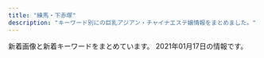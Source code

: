 ```yaml
---
title: "練馬・下赤塚"
description: "キーワード別にの巨乳アジアン・チャイナエステ嬢情報をまとめました。"
---
```


新着画像と新着キーワードをまとめています。
2021年01月17日の情報です。

<DmmAffiliateIns />
<KeywordTable
  shops={
    [
    {
        "name": "\u7dd1",
        "keywords": {
            "C": 16,
            "89": 1,
            "E": 5,
            "F": 2,
            "D": 2,
            "87": 5,
            "88": 3
        },
        "img_links": [
            "http://midori-massage.work/img/ss55.jpg",
            "http://midori-massage.work/img/ss33.jpg",
            "http://midori-massage.work/img/ss6.jpg",
            "http://midori-massage.work/img/ss22.jpg",
            "http://midori-massage.work/img/ss56.jpg",
            "http://midori-massage.work/img/s47.png",
            "http://midori-massage.work/img/ss20.jpg",
            "http://midori-massage.work/img/ss19.jpg",
            "http://midori-massage.work/img/ss5.jpg",
            "http://midori-massage.work/img/ss15.jpg",
            "http://midori-massage.work/img/ss7.jpg",
            "http://midori-massage.work/img/ss4.jpg",
            "http://midori-massage.work/img/mo.png",
            "http://midori-massage.work/img/ss18.jpg",
            "http://midori-massage.work/img/ss40.jpg",
            "http://midori-massage.work/img/ss35.jpg",
            "http://midori-massage.work/img/s49.png",
            "http://midori-massage.work/img/ss17.jpg",
            "http://midori-massage.work/img/a1.jpg",
            "http://midori-massage.work/img/botton.jpg",
            "http://midori-massage.work/img/st56.jpg",
            "http://midori-massage.work/img/ss34.jpg",
            "http://midori-massage.work/img/s52.png",
            "http://midori-massage.work/img/st50.jpg",
            "http://midori-massage.work/img/ss37.jpg",
            "http://midori-massage.work/img/s53.png",
            "http://midori-massage.work/img/ss8.jpg",
            "http://midori-massage.work/img/st49.jpg",
            "http://midori-massage.work/img/ss30.jpg",
            "http://midori-massage.work/img/ss45.jpg",
            "http://midori-massage.work/img/ss2.jpg",
            "http://midori-massage.work/img/ss36.jpg",
            "http://midori-massage.work/img/st57.jpg",
            "http://midori-massage.work/img/ss23.jpg",
            "http://midori-massage.work/img/ss52.jpg",
            "http://midori-massage.work/img/ss14.jpg",
            "http://midori-massage.work/img/ss26.jpg",
            "http://midori-massage.work/img/ss57.jpg",
            "http://midori-massage.work/img/ss41.jpg",
            "http://midori-massage.work/img/ss29.jpg",
            "http://midori-massage.work/img/ss1.jpg",
            "http://midori-massage.work/img/ss3.jpg",
            "http://midori-massage.work/img/ss46.jpg",
            "http://midori-massage.work/img/ss16.jpg",
            "http://midori-massage.work/img/ss54.jpg",
            "http://midori-massage.work/img/ss43.jpg",
            "http://midori-massage.work/img/s50.png",
            "http://midori-massage.work/img/ss12.jpg",
            "http://midori-massage.work/img/ss39.jpg",
            "http://midori-massage.work/img/s56.png",
            "http://midori-massage.work/img/ss38.jpg",
            "http://midori-massage.work/img/ss50.jpg",
            "http://midori-massage.work/img/ss49.jpg",
            "http://midori-massage.work/img/ss53.jpg",
            "http://midori-massage.work/img/ss13.jpg",
            "http://midori-massage.work/img/a3.jpg",
            "http://midori-massage.work/img/fla-2.jpg",
            "http://midori-massage.work/img/ss9.jpg",
            "http://midori-massage.work/img/ss48.jpg",
            "http://midori-massage.work/img/ss31.jpg",
            "http://midori-massage.work/img/ss21.jpg",
            "http://midori-massage.work/img/s57.png",
            "http://midori-massage.work/img/ss25.jpg",
            "http://midori-massage.work/img/ss42.jpg",
            "http://midori-massage.work/img/ss10.jpg",
            "http://midori-massage.work/img/ss32.jpg",
            "http://midori-massage.work/img/st52.jpg",
            "http://midori-massage.work/img/fla-1.jpg",
            "http://midori-massage.work/img/ss44.jpg",
            "http://midori-massage.work/img/ss51.jpg",
            "http://midori-massage.work/img/st55.jpg",
            "http://midori-massage.work/img/st54.jpg",
            "http://midori-massage.work/img/s54.png",
            "http://midori-massage.work/img/st47.jpg",
            "http://midori-massage.work/img/st53.jpg",
            "http://midori-massage.work/img/ss24.jpg",
            "http://midori-massage.work/img/ss47.jpg",
            "http://midori-massage.work/img/s55.png",
            "http://midori-massage.work/img/ss28.jpg",
            "http://midori-massage.work/img/st056.jpg",
            "http://midori-massage.work/img/a2.jpg"
        ],
        "url": "http://midori-massage.work/",
        "station": "\u8981\u753a\u99c55\u756a\u51fa\u53e3"
    },
    {
        "station": "\u4e0a\u677f\u6a4b\u99c5\u5317\u53e3",
        "name": "\u6e29",
        "keywords": {
            "85": 22,
            "D": 99,
            "86": 55,
            "C": 11,
            "87": 33
        },
        "img_links": [
            "http://tenpo2.iest.info/images/s3.jpg",
            "http://tenpo2.iest.info/images/s_news.png",
            "http://tenpo2.iest.info/images/s_pick.png",
            "http://tenpo2.iest.info/photos/sites/25/2020/08/2020082020101392.jpg",
            "http://tenpo2.iest.info/images/new1.png",
            "http://tenpo2.iest.info/photos/sites/25/2019/05/2019052301513957.jpg",
            "http://tenpo2.iest.info/images/room4.jpg",
            "http://tenpo2.iest.info/images/room3.jpg",
            "http://tenpo2.iest.info/photos/sites/25/2019/04/2019041206453392.jpg",
            "http://tenpo2.iest.info/photos/sites/25/2019/04/2019042608572293.jpg",
            "http://tenpo2.iest.info/images/mobile.jpg",
            "http://tenpo2.iest.info/images/room2.jpg",
            "http://tenpo2.iest.info/photos/sites/25/2019/10/2019102807413363.jpg",
            "http://tenpo2.iest.info/images/info.jpg",
            "http://tenpo2.iest.info/photos/sites/25/2019/04/2019042906213045.jpg",
            "http://tenpo2.iest.info/photos/sites/25/2019/10/2019102807364817.jpg",
            "http://tenpo2.iest.info/images/top.png",
            "http://tenpo2.iest.info/photos/sites/25/2019/10/2019102807395780.jpg",
            "http://tenpo2.iest.info/images/room1.jpg",
            "http://tenpo2.iest.info/photos/sites/25/2020/08/2020082020111794.jpg",
            "http://tenpo2.iest.info/images/relax.jpg",
            "http://tenpo2.iest.info/images/s_staff.jpg",
            "http://tenpo2.iest.info/images/s1.jpg",
            "http://tenpo2.iest.info/photos/sites/25/2019/07/2019072405051973.jpg"
        ],
        "url": "http://tenpo2.iest.info/"
    },
    {
        "name": "\u7518\u3048\u3093\u574a",
        "img_links": [
            "http://amaen.rankuens.com/css/nav/nav05.png",
            "http://amaen.rankuens.com/css/staff/naiyo02.png",
            "http://amaen.rankuens.com/css/staff/staff-002.jpg",
            "http://amaen.rankuens.com/css/nav/nav01.png",
            "http://amaen.rankuens.com/css/nav/nav03.png",
            "http://amaen.rankuens.com/css/right.png",
            "http://amaen.rankuens.com/css/nav/nav02.png",
            "http://amaen.rankuens.com/css/top01.jpg",
            "http://amaen.rankuens.com/css/staff/naiyo01.png",
            "http://amaen.rankuens.com/css/head.jpg",
            "http://amaen.rankuens.com/css/nav/nav06.png",
            "http://amaen.rankuens.com/css/top02.jpg",
            "http://amaen.rankuens.com/css/staff/staff-03.jpg",
            "http://amaen.rankuens.com/css/staff/staff-04.jpg",
            "http://amaen.rankuens.com/css/top04.jpg",
            "http://amaen.rankuens.com/css/staff/staff-001.jpg",
            "http://amaen.rankuens.com/css/left.png",
            "http://amaen.rankuens.com/css/nav/nav04.png"
        ],
        "station": "\u7df4\u99ac\u99c5",
        "url": "http://amaen.rankuens.com/",
        "keywords": {
            "87": 1,
            "D": 1,
            "89": 3,
            "C": 1
        }
    },
    {
        "name": "\u6708\u306e\u604b",
        "keywords": {
            "C": 7
        },
        "img_links": [
            "http://moonlove.est-u.com/staff/sakura.jpg",
            "http://moonlove.est-u.com/images/icon_000.jpg",
            "http://moonlove.est-u.com/images/index_15.jpg",
            "http://moonlove.est-u.com/images/staff_09.jpg",
            "http://moonlove.est-u.com/staff/miki.jpg",
            "http://moonlove.est-u.com/images/s5.jpg",
            "http://moonlove.est-u.com/images/s1.jpg",
            "http://moonlove.est-u.com/images/index_19.jpg",
            "http://moonlove.est-u.com/images/s6.jpg",
            "http://moonlove.est-u.com/images/index_13.jpg",
            "http://moonlove.est-u.com/images/index_12.jpg",
            "http://moonlove.est-u.com/staff/nami.jpg",
            "http://moonlove.est-u.com/images/s8.jpg",
            "http://moonlove.est-u.com/images/index2_06.jpg",
            "http://moonlove.est-u.com/images/index_16.jpg",
            "http://moonlove.est-u.com/images/index3_06.jpg",
            "http://moonlove.est-u.com/images/index_02.jpg",
            "http://moonlove.est-u.com/staff/ayumi.jpg",
            "http://moonlove.est-u.com/images/index_14.jpg",
            "http://moonlove.est-u.com/images/index_05.jpg",
            "http://moonlove.est-u.com/images/index_08.jpg",
            "http://moonlove.est-u.com/images/index_17.jpg",
            "http://moonlove.est-u.com/images/index1_06.jpg",
            "http://moonlove.est-u.com/staff/kaori.jpg",
            "http://moonlove.est-u.com/images/index_07.jpg",
            "http://moonlove.est-u.com/images/s3.jpg",
            "http://moonlove.est-u.com/images/index_10.jpg",
            "http://moonlove.est-u.com/images/s4.jpg",
            "http://moonlove.est-u.com/images/index_04.jpg"
        ],
        "station": "\u7df4\u99ac\u99c5\u5317\u53e3",
        "url": "http://moonlove.est-u.com/"
    },
    {
        "name": "Kawaii\u604b\u4eba",
        "url": "http://www.kawaii.mensest.com/",
        "station": "\u7df4\u99ac\u99c5\u4e2d\u592e\u53e3",
        "img_links": [
            "http://www.kawaii.mensest.com/common/images/photo02.jpg",
            "http://www.kawaii.mensest.com/common/images/photo03.jpg",
            "http://www.kawaii.mensest.com/images/icon_info.png",
            "http://www.kawaii.mensest.com/files/010.jpg",
            "http://www.kawaii.mensest.com/common/images/photo01.jpg",
            "http://www.kawaii.mensest.com/images/mainImg_sub.jpg",
            "http://www.kawaii.mensest.com/files/009.jpg",
            "http://www.kawaii.mensest.com/images/icon_tel.png",
            "http://www.kawaii.mensest.com/images/end-info.png",
            "http://www.kawaii.mensest.com/files/012.jpg",
            "http://www.kawaii.mensest.com/images/btn2.png",
            "http://www.kawaii.mensest.com/images/icon_top.png",
            "http://www.kawaii.mensest.com/files/011.jpg",
            "http://www.kawaii.mensest.com/images/icon_staff.png",
            "http://www.kawaii.mensest.com/images/icon_concept.png"
        ],
        "keywords": {
            "D": 4,
            "87": 4
        }
    },
    {
        "url": "http://lachesis.este88.com/",
        "station": "\u5927\u6cc9\u5b66\u5712\u99c5",
        "name": "\u30e9\u30b1\u30b7\u30b9\u5927\u6cc9\u5b66\u5712",
        "img_links": [
            "https://lachesis.este88.com/images/line.jpg",
            "http://lachesis.este88.com/gals/miho3.jpg",
            "http://lachesis.este88.com/gals/rinnka2.jpg",
            "http://lachesis.este88.com/gals/tumugi3.jpg",
            "http://lachesis.este88.com/gals/tumugi2.jpg",
            "http://lachesis.este88.com/gals/miho2.jpg",
            "http://lachesis.este88.com/images/info5.jpg",
            "http://lachesis.este88.com/gals/aoi2.jpg",
            "http://lachesis.este88.com/gals/narumi2.jpg",
            "http://lachesis.este88.com/gals/itika1.jpg",
            "http://lachesis.este88.com/gals/rinnka4.jpg",
            "http://lachesis.este88.com/gals/maria1.jpg",
            "http://lachesis.este88.com/gals/rinnka1.jpg",
            "https://lachesis.este88.com/gals/arisa1.jpg",
            "http://lachesis.este88.com/gals/minami1.jpg",
            "https://lachesis.este88.com/gals/tumugi1.jpg",
            "http://lachesis.este88.com/gals/narumi4.jpg",
            "http://lachesis.este88.com/gals/yuu3.jpg",
            "http://lachesis.este88.com/gals/mao2.jpg",
            "http://lachesis.este88.com/gals/sayaka1.jpg",
            "https://lachesis.este88.com/gals/amina1.jpg",
            "https://lachesis.este88.com/gals/maria1.jpg",
            "http://lachesis.este88.com/gals/narumi1.jpg",
            "https://lachesis.este88.com/gals/narumi1.jpg",
            "http://lachesis.este88.com/gals/miku2.jpg",
            "http://lachesis.este88.com/gals/aoi1.jpg",
            "https://lachesis.este88.com/gals/yuu1.jpg",
            "http://lachesis.este88.com/gals/arisa3.jpg",
            "http://lachesis.este88.com/gals/amina1.jpg",
            "http://lachesis.este88.com/gals/mao1.jpg",
            "https://lachesis.este88.com/gals/miku1.jpg",
            "https://lachesis.este88.com/images/bg_header.jpg",
            "http://lachesis.este88.com/gals/narumi3.jpg",
            "http://lachesis.este88.com/gals/yuu2.jpg",
            "https://lachesis.este88.com/gals/minami1.jpg",
            "http://lachesis.este88.com/gals/itika3.jpg",
            "http://lachesis.este88.com/gals/minami2.jpg",
            "http://lachesis.este88.com/gals/arisa1.jpg",
            "http://lachesis.este88.com/gals/rinnka3.jpg",
            "https://lachesis.este88.com/images/info5.jpg",
            "http://lachesis.este88.com/gals/yuu4.jpg",
            "http://lachesis.este88.com/gals/itika2.jpg",
            "https://lachesis.este88.com/images/sysh3bar.png",
            "http://lachesis.este88.com/images/line.jpg",
            "http://lachesis.este88.com/images/bg_header3.jpg",
            "http://lachesis.este88.com/gals/aoi3.jpg",
            "https://lachesis.este88.com/gals/rinnka1.jpg",
            "http://lachesis.este88.com/images/bg_header.jpg",
            "http://lachesis.este88.com/gals/sayaka3.jpg",
            "http://lachesis.este88.com/gals/miku1.jpg",
            "https://lachesis.este88.com/gals/itika1.jpg",
            "http://momipara.jp/img/link/momi234.jpg",
            "http://lachesis.este88.com/gals/amina3.jpg",
            "http://lachesis.este88.com/gals/tumugi1.jpg",
            "http://lachesis.este88.com/gals/amina2.jpg",
            "http://lachesis.este88.com/gals/sayaka2.jpg",
            "http://lachesis.este88.com/gals/arisa2.jpg",
            "https://lachesis.este88.com/gals/mao1.jpg",
            "http://lachesis.este88.com/gals/yuu1.jpg",
            "http://lachesis.este88.com/images/sysh3bar.png",
            "https://lachesis.este88.com/images/bg_header3.jpg",
            "https://lachesis.este88.com/gals/sayaka1.jpg",
            "https://lachesis.este88.com/gals/aoi1.jpg",
            "http://lachesis.este88.com/gals/miku3.jpg",
            "https://lachesis.este88.com/gals/miho1.jpg",
            "http://lachesis.este88.com/gals/miho1.jpg"
        ],
        "keywords": {
            "G": 2,
            "88": 1,
            "84": 1,
            "86": 2,
            "83": 2,
            "F": 3,
            "94": 1,
            "D": 4,
            "87": 1,
            "80": 2,
            "91": 2,
            "95": 1,
            "93": 1,
            "C": 5
        }
    },
    {
        "img_links": [
            "http://c-sakura.work/images/2.jpg",
            "http://c-sakura.work/images/mobile.jpg",
            "http://c-sakura.work/images/int2.png",
            "http://c-sakura.work/img/ami1.jpg",
            "http://c-sakura.work/images/tel.jpg",
            "http://c-sakura.work/images/int1.png",
            "http://c-sakura.work/images/news.png",
            "http://c-sakura.work/images/head.jpg",
            "http://c-sakura.work/images/staff_t.jpg",
            "http://c-sakura.work/img/yuri1.jpg",
            "http://c-sakura.work/images/info.png",
            "http://c-sakura.work/images/interior_t.jpg",
            "http://c-sakura.work/images/sys1.png",
            "http://c-sakura.work/images/sisu.png",
            "http://c-sakura.work/images/3.jpg",
            "http://c-sakura.work/img/yuyu1.jpg",
            "http://c-sakura.work/images/1.jpg"
        ],
        "station": "\u4e0b\u8d64\u585a\u99c5\u5317\u53e3",
        "keywords": {},
        "name": "\u9577\u4e45*\u3061\u3087\u3046\u304d\u3085\u3046",
        "url": "http://c-sakura.work/"
    },
    {
        "station": "\u4e0b\u8d64\u585a\u99c5\u5317\u53e3",
        "keywords": {},
        "img_links": [
            "http://www.es-kou.link/images/news.jpg",
            "http://www.es-kou.link/images/info.png",
            "http://www.es-kou.link/images/sys3.png",
            "http://www.es-kou.link/images/3.jpg",
            "http://www.es-kou.link/img/nana1.jpg",
            "http://www.es-kou.link/images/b1.jpg",
            "http://www.es-kou.link/images/interior_t.jpg",
            "http://www.es-kou.link/images/int1.png",
            "http://www.es-kou.link/images/head.jpg",
            "http://www.es-kou.link/images/sys1.jpg",
            "http://www.es-kou.link/img/satomi1.jpg",
            "http://www.es-kou.link/images/sys2.jpg",
            "http://www.es-kou.link/images/s1.png",
            "http://www.es-kou.link/img/mimi1.jpg",
            "http://www.es-kou.link/images/1.jpg",
            "http://www.es-kou.link/images/staff_t.jpg",
            "http://www.es-kou.link/images/mobile.jpg",
            "http://www.es-kou.link/images/int2.png",
            "http://www.es-kou.link/images/b2.jpg",
            "http://www.es-kou.link/images/2.jpg"
        ],
        "name": "\u7d05\u6708",
        "url": "http://www.es-kou.link/"
    },
    {
        "keywords": {},
        "img_links": [
            "http://www.hi-msg.com/dansin/images/mobile.jpg",
            "http://www.hi-msg.com/dansin/images/p-4-1.jpg",
            "http://www.hi-msg.com/dansin/images/p-2-1.jpg",
            "http://www.hi-msg.com/dansin/images/1.jpg",
            "http://www.hi-msg.com/dansin/images/top.jpg",
            "http://www.hi-msg.com/dansin/images/p-1-1.jpg",
            "http://www.hi-msg.com/dansin/images/s_news.jpg",
            "http://www.hi-msg.com/dansin/images/end1.jpg",
            "http://www.hi-msg.com/dansin/images/top1.jpg",
            "http://www.hi-msg.com/dansin/images/s_pick.jpg",
            "http://www.hi-msg.com/dansin/images/p-5.jpg",
            "http://www.hi-msg.com/dansin/images/p-5-1.jpg",
            "http://www.hi-msg.com/dansin/images/nav.jpg",
            "http://www.hi-msg.com/dansin/images/p-4.jpg",
            "http://www.hi-msg.com/dansin/images/p-1.jpg",
            "http://www.hi-msg.com/dansin/images/p-8.jpg",
            "http://www.hi-msg.com/dansin/images/s_info.jpg",
            "http://www.hi-msg.com/dansin/images/p-2.jpg",
            "http://www.hi-msg.com/dansin/images/s_face.jpg",
            "http://www.hi-msg.com/dansin/images/p-7.jpg",
            "http://www.hi-msg.com/dansin/images/p-6.jpg",
            "http://www.hi-msg.com/dansin/images/p-6-1.jpg"
        ],
        "station": "\u3068\u304d\u308f\u53f0\u99c5\u5357\u53e3",
        "url": "http://www.hi-msg.com/dansin/",
        "name": "\u6696\u5fc3"
    },
    {
        "station": "\u65b0\u685c\u53f0\u99c5",
        "keywords": {},
        "name": "\u697d\u3005",
        "img_links": [],
        "url": "https://1270791003.wixsite.com/mysite/"
    },
    {
        "url": "http://es-nerima.biz/",
        "keywords": {},
        "name": "\u3046\u3089\u3089",
        "station": "\u7df4\u99ac\u99c5\u5317\u53e3",
        "img_links": [
            "http://es-nerima.biz/wp-content/uploads/2016/10/eri-250x330.jpg",
            "http://es-nerima.biz/wp-content/uploads/2016/10/eri.jpg",
            "http://es-nerima.biz/wp-content/uploads/2016/10/g5.jpg",
            "http://es-nerima.biz/wp-content/uploads/2016/10/mika.jpg",
            "http://es-nerima.biz/wp-content/uploads/2016/10/g5-250x330.jpg",
            "http://es-nerima.biz/wp-content/themes/template-salon2/images/pickup-frame.png",
            "http://es-nerima.biz/wp-content/themes/template-salon2/images/gallery3.jpg",
            "http://es-nerima.biz/wp-content/uploads/2016/10/gallery8-600x600.jpg",
            "http://es-nerima.biz/wp-content/uploads/2016/10/g6-250x330.jpg",
            "http://es-nerima.biz/wp-content/themes/template-salon2/images/news-ttl.png",
            "http://es-nerima.biz/wp-content/themes/template-salon2/images/tel.png",
            "http://es-nerima.biz/wp-content/themes/template-salon2/images/newface-ttl.png",
            "http://es-nerima.biz/wp-content/uploads/2016/10/girl-1.jpg",
            "http://es-nerima.biz/wp-content/uploads/2016/10/gallery2.jpg",
            "http://es-nerima.biz/wp-content/uploads/2016/10/g3-250x330.jpg",
            "http://es-nerima.biz/wp-content/uploads/2016/10/g1-250x330.jpg",
            "http://es-nerima.biz/wp-content/uploads/2016/10/gallery5.jpg",
            "http://es-nerima.biz/wp-content/themes/template-salon2/images/slider1.jpg",
            "http://es-nerima.biz/wp-content/uploads/2016/10/camp-bnr.jpg",
            "http://es-nerima.biz/wp-content/uploads/2016/10/mika-250x330.jpg",
            "http://es-nerima.biz/wp-content/uploads/2016/10/g4.jpg",
            "http://es-nerima.biz/wp-content/themes/template-salon2/images/camp-bnr.jpg",
            "http://es-nerima.biz/wp-content/uploads/2016/10/girl-1-250x330.jpg",
            "http://cdn.dino-es.com/images/logo/88x31DinoEs.png",
            "http://es-nerima.biz/wp-content/themes/template-salon2/images/gallery-ttl.png",
            "http://es-nerima.biz/wp-content/uploads/2016/10/gallery8.jpg",
            "http://es-nerima.biz/wp-content/uploads/2016/10/gallery6.jpg",
            "http://es-nerima.biz/wp-content/uploads/2016/10/gallery7.jpg",
            "http://es-nerima.biz/wp-content/themes/template-salon2/images/gallery1.jpg",
            "http://es-nerima.biz/wp-content/uploads/2016/10/g4-250x330.jpg",
            "http://es-nerima.biz/wp-content/themes/template-salon2/images/gallery4.jpg",
            "http://es-nerima.biz/wp-content/uploads/2016/10/gallery1.jpg",
            "http://es-nerima.biz/wp-content/uploads/2016/10/gallery3.jpg",
            "http://es-nerima.biz/wp-content/themes/template-salon2/images/magazine.jpg",
            "http://es-nerima.biz/wp-content/uploads/2016/10/g6.jpg",
            "http://es-nerima.biz/wp-content/themes/template-salon2/images/massage-de_88_31.jpg",
            "http://es-nerima.biz/wp-content/uploads/2016/10/g3.jpg",
            "http://es-nerima.biz/wp-content/themes/template-salon2/images/pickup-ttl.png",
            "http://es-nerima.biz/wp-content/themes/template-salon2/images/gallery2.jpg"
        ]
    },
    {
        "keywords": {},
        "url": "http://c-ikoi.work/",
        "station": "\u5927\u5c71\u99c5\u5357\u53e3",
        "img_links": [
            "http://c-ikoi.work/img/misaki1.jpg",
            "http://c-ikoi.work/images/rec1.png",
            "http://c-ikoi.work/images/rec2.png",
            "http://c-ikoi.work/images/concept.jpg",
            "http://c-ikoi.work/images/int2.png",
            "http://c-ikoi.work/images/int1.png",
            "http://c-ikoi.work/images/line.png",
            "http://c-ikoi.work/images/int3.png",
            "http://c-ikoi.work/images/sys1.jpg",
            "http://c-ikoi.work/images/1.jpg",
            "http://c-ikoi.work/img/momo1.jpg",
            "http://c-ikoi.work/images/3.jpg",
            "http://c-ikoi.work/images/news.jpg",
            "http://c-ikoi.work/images/sys2.jpg",
            "http://c-ikoi.work/images/mobile.jpg",
            "http://c-ikoi.work/images/sys3.png",
            "http://c-ikoi.work/img/riri1.jpg",
            "http://c-ikoi.work/img/yuna1.jpg",
            "http://c-ikoi.work/images/4.jpg",
            "http://c-ikoi.work/images/tel.jpg",
            "http://c-ikoi.work/images/head.jpg",
            "http://c-ikoi.work/images/interior_t.jpg",
            "http://c-ikoi.work/images/staff_t.jpg",
            "http://c-ikoi.work/images/2.jpg"
        ],
        "name": "\u61a9"
    },
    {
        "url": "http://www.nerima-rose.com/",
        "img_links": [
            "http://www.nerima-rose.com/images/index-rosa_04.jpg",
            "http://www.nerima-rose.com/images/sys3.jpg",
            "http://www.nerima-rose.com/images/staff/17/2/nana.png",
            "http://www.nerima-rose.com/images/aroma/r1.jpg",
            "http://www.nerima-rose.com/images/staff/16/misaki2.jpg",
            "http://www.nerima-rose.com/images/nav/nav-acc.jpg",
            "http://www.nerima-rose.com/images/shop/3/sh1.jpg",
            "http://www.nerima-rose.com/images/staff/16/aya2.jpg",
            "http://www.nerima-rose.com/images/aroma/r3.jpg",
            "http://www.nerima-rose.com/images/aroma/r2.jpg",
            "http://www.nerima-rose.com/images/rosa-sys_09a.jpg",
            "http://www.nerima-rose.com/images/rosa-pindao_07.jpg",
            "http://www.nerima-rose.com/images/staff/17/riri.jpg",
            "http://www.nerima-rose.com/cgi-bin/topics/img/16-1.jpg",
            "http://www.nerima-rose.com/images/shop/11.jpg",
            "http://www.nerima-rose.com/images/nav/nav-rec.jpg",
            "http://www.nerima-rose.com/images/images/sys2018_03.jpg",
            "http://www.nerima-rose.com/images/index-rosa_02.jpg",
            "http://www.nerima-rose.com/images/shop/h1.jpg",
            "http://www.nerima-rose.com/images/staff/16/kaori2.jpg",
            "http://www.nerima-rose.com/images/rosa-sys_04.jpg",
            "http://www.nerima-rose.com/images/shop/4/s1.jpg",
            "http://www.nerima-rose.com/images/staff/17/2/ena.jpg",
            "http://www.nerima-rose.com/images/images/sys2018_06.jpg",
            "http://www.nerima-rose.com/images/index-rosa_09.jpg",
            "http://www.nerima-rose.com/images/rosa-pindao_09.jpg",
            "http://www.nerima-rose.com/images/staff/17/2/kina.jpg"
        ],
        "keywords": {
            "C": 8
        },
        "name": "ROSE",
        "station": "\u7df4\u99ac\u99c5\u5357\u53e3"
    },
    {
        "url": "http://aroma-p.info/",
        "img_links": [
            "http://aroma-p.info/wp/wp-content/themes/Butterfly2_ver_1_3/event/top-img09.png",
            "http://aroma-p.info/wp/wp-content/uploads/2020/11/iouyghsa.jpg",
            "http://aroma-p.info/wp/wp-content/uploads/2018/06/hiusasalklksaa.jpg",
            "http://aroma-p.info/wp/wp-content/uploads/2019/07/darstyfauya.jpg",
            "http://aroma-p.info/wp/wp-content/themes/Butterfly2_ver_1_3/images/room/5.jpg",
            "http://aroma-p.info/wp/wp-content/themes/Butterfly2_ver_1_3/event/top-img021.png",
            "http://aroma-p.info/wp/wp-content/themes/Butterfly2_ver_1_3/event/top-img01.png",
            "http://aroma-p.info/wp/wp-content/themes/Butterfly2_ver_1_3/images/room/2.jpg",
            "http://aroma-p.info/wp/wp-content/uploads/2019/01/hsiaojilakla.jpg",
            "http://aroma-p.info/wp/wp-content/uploads/2019/12/sayugihojka.jpg",
            "http://aroma-p.info/wp/wp-content/themes/Butterfly2_ver_1_3/images/call.png",
            "http://aroma-p.info/wp/wp-content/uploads/2020/09/78654a1.jpg",
            "http://aroma-p.info/wp/wp-content/themes/Butterfly2_ver_1_3/images/room/6.jpg",
            "http://aroma-p.info/wp/wp-content/uploads/2020/10/198765rsa.jpg",
            "http://aroma-p.info/wp/wp-content/uploads/2019/11/asashiojpka.jpg",
            "http://aroma-p.info/wp/wp-content/uploads/2019/07/faytusgiahojpk.jpg",
            "http://aroma-p.info/wp/wp-content/themes/Butterfly2_ver_1_3/images/tel.png",
            "http://aroma-p.info/wp/wp-content/themes/Butterfly2_ver_1_3/images/room/3.jpg",
            "http://aroma-p.info/wp/wp-content/themes/Butterfly2_ver_1_3/images/room/1.jpg",
            "http://aroma-p.info/wp/wp-content/themes/Butterfly2_ver_1_3/images/room/4.jpg",
            "http://aroma-p.info/wp/wp-content/uploads/2020/07/aws4e5drft1.jpg"
        ],
        "name": "AROMA PLAZA \u30a2\u30ed\u30de\u30d7\u30e9\u30b6",
        "station": "\u77f3\u795e\u4e95\u516c\u5712\u99c5\u5357\u53e3",
        "keywords": {
            "D": 10,
            "C": 4,
            "E": 6
        }
    },
    {
        "name": "\u5927\u5983",
        "url": "http://sh-dafei.work/",
        "img_links": [
            "http://sh-dafei.work/uploads/180227/1-1P22G40S5448.jpg",
            "http://sh-dafei.work/templets/default/pc/picture/staffs.png",
            "http://sh-dafei.work/templets/default/pc/picture/s_staff.png",
            "http://sh-dafei.work/uploads/allimg/180612/1-1P612160305350.jpg",
            "http://sh-dafei.work/uploads/180612/1-1P6121601061c.jpg",
            "http://sh-dafei.work/templets/default/pc/picture/face.png",
            "http://sh-dafei.work/uploads/200117/1-20011G614144B.jpg",
            "http://sh-dafei.work/uploads/181206/1-1Q206125154224.jpg",
            "http://sh-dafei.work/uploads/181214/1-1Q214154222511.jpg",
            "http://sh-dafei.work/uploads/171031/1-1G0311G344914.jpg",
            "http://sh-dafei.work/uploads/190329/1-1Z329151011c7.jpg",
            "http://sh-dafei.work/uploads/201113/1-20111314213cQ.jpg",
            "http://sh-dafei.work/uploads/171031/1-1G0311G4095M.jpg",
            "http://sh-dafei.work/uploads/181206/1-1Q2061250494E.jpg",
            "http://sh-dafei.work/uploads/171031/1-1G0311G556445.jpg",
            "http://sh-dafei.work/uploads/181207/1-1Q20G40K63R.jpg",
            "http://sh-dafei.work/uploads/181207/1-1Q20G35320X0.png",
            "http://sh-dafei.work/uploads/190809/1-1ZP9125I01S.jpg",
            "http://sh-dafei.work/uploads/200612/1-200612154534W8.jpg",
            "http://sh-dafei.work/uploads/171031/1-1G0311G531445.jpg",
            "http://sh-dafei.work/uploads/201002/1-201002144Z11V.jpg",
            "http://sh-dafei.work/uploads/190301/1-1Z30116320A41.jpg",
            "http://sh-dafei.work/uploads/181206/1-1Q2061249563O.jpg",
            "http://sh-dafei.work/uploads/190924/1-1Z924151334121.jpg",
            "http://sh-dafei.work/uploads/181206/1-1Q2061253211D.jpg",
            "http://sh-dafei.work/uploads/171031/1-1G0311G505933.jpg",
            "http://sh-dafei.work/uploads/190130/1-1Z130162635508.jpg",
            "http://sh-dafei.work/uploads/180612/1-1P612160029349.jpg",
            "http://sh-dafei.work/uploads/191115/1-191115132040J2.jpg",
            "http://sh-dafei.work/templets/default/pc/picture/s_pick.png",
            "http://sh-dafei.work/templets/default/pc/picture/end1.jpg",
            "http://sh-dafei.work/templets/default/pc/picture/s_news.png"
        ],
        "station": "\u7df4\u99ac\u99c5\u897f\u53e3",
        "keywords": {}
    },
    {
        "name": "\u7652\u3057\u306e\u90e8\u5c4b",
        "keywords": {
            "D": 4,
            "87": 1,
            "86": 3
        },
        "img_links": [
            "http://www.seoul.esjp.info/img/head.png",
            "http://www.seoul.esjp.info/img/change-005.png",
            "http://www.seoul.esjp.info/files/015.jpg",
            "http://www.seoul.esjp.info/img/nav-001.png",
            "http://www.seoul.esjp.info/files/013.jpg",
            "http://www.seoul.esjp.info/files/005.jpg",
            "http://www.seoul.esjp.info/files/004.jpg",
            "http://www.seoul.esjp.info/img/nav-003.png",
            "http://www.seoul.esjp.info/files/006.jpg",
            "http://www.seoul.esjp.info/files/011.jpg",
            "http://www.seoul.esjp.info/img/recuit.png",
            "http://www.seoul.esjp.info/img/change-001.png",
            "http://www.seoul.esjp.info/img/change-006.png",
            "http://www.seoul.esjp.info/files/003.jpg",
            "http://www.seoul.esjp.info/files/001.jpg",
            "http://www.seoul.esjp.info/files/007.jpg",
            "http://www.seoul.esjp.info/files/010.jpg",
            "http://www.seoul.esjp.info/img/change-002.png",
            "http://www.seoul.esjp.info/img/change-003.png",
            "http://www.seoul.esjp.info/files/008.jpg",
            "http://www.seoul.esjp.info/img/nav-004.png",
            "http://www.seoul.esjp.info/img/main-top01.png",
            "http://www.seoul.esjp.info/img/nav-005.png",
            "http://www.seoul.esjp.info/img/change-004.png",
            "http://www.seoul.esjp.info/files/012.jpg",
            "http://www.seoul.esjp.info/img/nav-006.png",
            "http://www.seoul.esjp.info/img/foot.png",
            "http://www.seoul.esjp.info/img/main-top03.png",
            "http://www.seoul.esjp.info/img/nav-002.png"
        ],
        "url": "http://www.seoul.esjp.info/",
        "station": "\u7df4\u99ac\u99c5\u897f\u53e3"
    },
    {
        "img_links": [
            "http://mannmaru.xyz/uploads/210105/1-210105124S0643.jpg",
            "http://mannmaru.xyz/style/images/top.png",
            "http://mannmaru.xyz/uploads/201006/1-201006104331a4.jpg",
            "http://mannmaru.xyz/uploads/201111/1-2011111325441M.jpg",
            "http://mannmaru.xyz/style/images/girl-z1.jpg",
            "http://mannmaru.xyz/uploads/200930/1-200930092346129.jpg",
            "http://mannmaru.xyz/style/images/dt.jpg",
            "http://mannmaru.xyz/uploads/200808/1-200PQ35300X8.jpg",
            "http://mannmaru.xyz/style/images/room3.jpg",
            "http://mannmaru.xyz/uploads/201106/1-201106163420503.jpg",
            "http://mannmaru.xyz/uploads/201028/1-20102Q24PXb.jpg",
            "http://mannmaru.xyz/uploads/200930/1-20093009233O42.jpg",
            "http://mannmaru.xyz/uploads/201130/1-20113009352G24.jpg",
            "http://mannmaru.xyz/uploads/201020/1-2010200TG3423.jpg",
            "http://mannmaru.xyz/uploads/201226/1-20122616061Aa.jpg",
            "http://mannmaru.xyz/uploads/201112/1-2011120U259211.jpg",
            "http://mannmaru.xyz/style/images/staff_line.png",
            "http://mannmaru.xyz/uploads/201028/1-20102Q24S0942.jpg",
            "http://mannmaru.xyz/uploads/201020/1-2010200TF4347.jpg",
            "http://mannmaru.xyz/uploads/200912/1-200912152551K9.jpg",
            "http://mannmaru.xyz/style/images/bj3.png",
            "http://mannmaru.xyz/uploads/200908/1-200ZQ30412239.jpg",
            "http://mannmaru.xyz/uploads/201130/1-20113009354V96.jpg",
            "http://mannmaru.xyz/uploads/201006/1-201006104306102.jpg",
            "http://mannmaru.xyz/style/images/room2.jpg",
            "http://mannmaru.xyz/plus/images/room5.jpg",
            "http://mannmaru.xyz/style/images/end.jpg",
            "http://mannmaru.xyz/style/images/room4.jpg",
            "http://mannmaru.xyz/uploads/201214/1-201214140532633.jpg",
            "http://mannmaru.xyz/uploads/201111/1-201111132535H6.jpg",
            "http://mannmaru.xyz/uploads/201212/1-201212152243942.jpg",
            "http://mannmaru.xyz/uploads/201112/1-2011120U33N31.jpg",
            "http://mannmaru.xyz/uploads/201006/1-201006104323245.jpg",
            "http://mannmaru.xyz/style/images/girl-z2.jpg",
            "http://mannmaru.xyz/uploads/210115/1-2101151H414522.jpg",
            "http://mannmaru.xyz/uploads/201028/1-20102Q24R2Y7.jpg",
            "http://mannmaru.xyz/uploads/201106/1-2011061633492c.jpg",
            "http://mannmaru.xyz/uploads/200930/1-200930092325118.jpg",
            "http://mannmaru.xyz/style/images/mobile.jpg",
            "http://mannmaru.xyz/uploads/210105/1-210105124QM16.jpg",
            "http://mannmaru.xyz/uploads/200829/1-200R913195W14.jpg",
            "http://mannmaru.xyz/uploads/201106/1-201106163411121.jpg",
            "http://mannmaru.xyz/uploads/201214/1-201214140544N0.jpg",
            "http://mannmaru.xyz/uploads/201010/1-2010101A4532c.jpg",
            "http://mannmaru.xyz/uploads/210105/1-210105124T2148.jpg",
            "http://mannmaru.xyz/uploads/201026/1-201026095440P8.jpg",
            "http://mannmaru.xyz/uploads/201130/1-20113009355I62.jpg",
            "http://mannmaru.xyz/uploads/200908/1-200ZQ304213L.jpg",
            "http://mannmaru.xyz/uploads/200908/1-200ZQ30400545.jpg",
            "http://mannmaru.xyz/uploads/201214/1-2012141405532C.jpg",
            "http://mannmaru.xyz/uploads/201112/1-2011120U32Q21.jpg",
            "http://mannmaru.xyz/style/images/room1.jpg",
            "http://mannmaru.xyz/uploads/201111/1-201111132553140.jpg",
            "http://mannmaru.xyz/uploads/201020/1-2010200T649248.jpg"
        ],
        "keywords": {
            "G": 1,
            "D": 17,
            "C": 25,
            "94": 1,
            "86": 18,
            "E": 1
        },
        "name": "\u5348\u5f8c\u306e\u591c",
        "url": "http://mannmaru.xyz/",
        "station": "\u6210\u5897\u99c5\u5317\u53e3"
    },
    {
        "name": "\u59eb",
        "url": "http://anzu.abnavi.info/",
        "img_links": [
            "http://anzu.abnavi.info/images/room2.jpg",
            "http://anzu.abnavi.info/photos/sites/35/2020/10/2020103006583191.jpg",
            "http://anzu.abnavi.info/images/end.png",
            "http://anzu.abnavi.info/images/news_bj3.jpg",
            "http://anzu.abnavi.info/photos/sites/35/2020/11/2020110503074285.jpg",
            "http://anzu.abnavi.info/photos/sites/35/2020/11/2020111701471610.jpg",
            "http://anzu.abnavi.info/images/mobile.jpg",
            "http://anzu.abnavi.info/photos/sites/35/2021/01/2021010706402780.jpg",
            "http://anzu.abnavi.info/photos/sites/35/2020/11/2020110503074787.jpg",
            "http://anzu.abnavi.info/images/nbj1.jpg",
            "http://anzu.abnavi.info/photos/sites/35/2020/10/2020103006583225.jpg",
            "http://anzu.abnavi.info/images/nbj3.jpg",
            "http://anzu.abnavi.info/photos/sites/35/2020/10/2020103006583256.jpg",
            "http://anzu.abnavi.info/images/room3.jpg",
            "http://anzu.abnavi.info/images/room1.jpg",
            "http://anzu.abnavi.info/images/s_news.png",
            "http://anzu.abnavi.info/images/s_staff.jpg",
            "http://anzu.abnavi.info/photos/sites/35/2020/11/2020111701471573.jpg",
            "http://anzu.abnavi.info/photos/sites/35/2020/10/2020103007061436.jpg",
            "http://anzu.abnavi.info/photos/sites/35/2020/10/2020103006583042.jpg",
            "http://anzu.abnavi.info/images/top.jpg",
            "http://anzu.abnavi.info/photos/sites/35/2020/11/2020111105580517.jpg",
            "http://anzu.abnavi.info/images/room4.jpg"
        ],
        "keywords": {
            "E": 2,
            "D": 8,
            "83": 1,
            "87": 3,
            "C": 17,
            "86": 3,
            "85": 3
        },
        "station": "\u6210\u5897\u99c5"
    },
    {
        "keywords": {
            "85": 8,
            "88": 4,
            "D": 12
        },
        "station": "\u5927\u6cc9\u5b66\u5712\u99c5\u5317\u53e3",
        "img_links": [
            "http://siesta.ests.jp/images/top.png",
            "http://siesta.ests.jp/images/pick.jpg",
            "http://siesta.ests.jp/images/mobile.jpg",
            "http://siesta.ests.jp/images/acc2.jpg",
            "http://siesta.ests.jp/images/acc4.jpg",
            "http://siesta.ests.jp/photos/sites/39/2021/01/2021011116333493.jpg",
            "http://siesta.ests.jp/images/acc1.jpg",
            "http://siesta.ests.jp/images/s-staff.jpg",
            "http://siesta.ests.jp/images/s-recriut.jpg",
            "http://siesta.ests.jp/photos/sites/39/2021/01/2021011116333298.jpg",
            "http://siesta.ests.jp/images/mobile1.jpg",
            "http://siesta.ests.jp/images/news.jpg",
            "http://siesta.ests.jp/images/info.jpg",
            "http://siesta.ests.jp/images/acc3.jpg",
            "http://siesta.ests.jp/photos/sites/39/2021/01/2021011116333321.jpg"
        ],
        "url": "http://siesta.ests.jp/",
        "name": "\u30b7\u30a8\u30b9\u30bf"
    },
    {
        "url": "http://nymphe-est.biz/",
        "keywords": {
            "D": 2,
            "E": 1
        },
        "img_links": [
            "http://nymphe-est.biz/images/tit5.jpg",
            "http://nymphe-est.biz/images/bur.jpg",
            "http://nymphe-est.biz/images/tm.jpg",
            "http://nymphe-est.biz/images/tit6.jpg",
            "http://nymphe-est.biz/images/m1.png",
            "http://nymphe-est.biz/images/spt.png",
            "http://nymphe-est.biz/images/m2.png",
            "http://nymphe-est.biz/images/top.png",
            "http://nymphe-est.biz/images/m3.png",
            "http://nymphe-est.biz/images/tit4.jpg",
            "http://nymphe-est.biz/images/cg01.jpg",
            "http://nymphe-est.biz/images/m6.png",
            "http://nymphe-est.biz/images/stal.jpg",
            "http://nymphe-est.biz/images/fla.jpg",
            "http://nymphe-est.biz/images/tit3.jpg",
            "http://nymphe-est.biz/images/cg02.jpg",
            "http://nymphe-est.biz/images/no.png",
            "http://nymphe-est.biz/images/accl.jpg",
            "http://nymphe-est.biz/images/m5.png",
            "http://nymphe-est.biz/images/cg03.jpg",
            "http://nymphe-est.biz/images/m4.png",
            "http://nymphe-est.biz/images/bul.jpg",
            "http://nymphe-est.biz/images/stat.jpg",
            "http://nymphe-est.biz/images/tit2.jpg"
        ],
        "name": "\u59eb\u306e\u3086\u3073\u3055\u304d",
        "station": "\u6771\u6b66\u7df4\u99ac\u99c5\u5317\u53e3"
    },
    {
        "name": "\u3072\u307e\u308f\u308a",
        "url": "http://himawari.est-u.com/",
        "img_links": [
            "http://himawari.est-u.com/images/index_08.jpg",
            "http://himawari.est-u.com/staff/umi.jpg",
            "http://himawari.est-u.com/images/a2.jpg",
            "http://himawari.est-u.com/staff/izumi.jpg",
            "http://himawari.est-u.com/staff/nami.jpg",
            "http://himawari.est-u.com/staff/sakura.jpg",
            "http://himawari.est-u.com/staff/asuka.jpg",
            "http://himawari.est-u.com/images/index_04.jpg",
            "http://himawari.est-u.com/images/a1.jpg",
            "http://himawari.est-u.com/staff/miyuki.jpg",
            "http://himawari.est-u.com/staff/eri.jpg",
            "http://himawari.est-u.com/images/index_02.jpg",
            "http://himawari.est-u.com/images/therpist.jpg",
            "http://himawari.est-u.com/staff/yuki.jpg",
            "http://himawari.est-u.com/images/index2_08.jpg",
            "http://himawari.est-u.com/images/index_10.jpg",
            "http://himawari.est-u.com/images/down.jpg"
        ],
        "keywords": {
            "C": 7
        },
        "station": "\u7df4\u99ac\u99c5\u5357\u53e3"
    },
    {
        "name": "\u30de\u30fc\u30ac\u30ec\u30c3\u30c8",
        "url": "http://margaret.ests.jp/",
        "img_links": [
            "http://margaret.ests.jp/photos/sites/29/2020/06/202006301829174.jpeg",
            "http://margaret.ests.jp/images/service4.jpg",
            "http://margaret.ests.jp/images/s_service.png",
            "http://margaret.ests.jp/images/room1.jpg",
            "http://margaret.ests.jp/photos/sites/29/2020/04/202004102157462.jpeg",
            "http://margaret.ests.jp/images/s_pick.jpg",
            "http://margaret.ests.jp/photos/sites/29/2020/04/2020041014190824.jpg",
            "http://margaret.ests.jp/images/service1.jpg",
            "http://margaret.ests.jp/photos/sites/29/2020/08/2020080615352994.jpeg",
            "http://margaret.ests.jp/photos/sites/29/2020/08/2020082222274080.jpeg",
            "http://margaret.ests.jp/images/service2.jpg",
            "http://margaret.ests.jp/images/info.jpg",
            "http://margaret.ests.jp/images/room3.jpg",
            "http://margaret.ests.jp/images/top.jpg",
            "http://margaret.ests.jp/images/s_staff.png",
            "http://margaret.ests.jp/photos/sites/29/2020/05/202005281752578.jpg",
            "http://margaret.ests.jp/photos/sites/29/2020/04/2020040205541033.jpg",
            "http://margaret.ests.jp/images/s_news.jpg",
            "http://margaret.ests.jp/images/room4.jpg",
            "http://margaret.ests.jp/photos/sites/29/2021/01/2021011511194654.jpg",
            "http://margaret.ests.jp/photos/sites/29/2020/03/2020032709162529.jpg",
            "http://margaret.ests.jp/photos/sites/29/2020/04/202004081414540.jpg",
            "http://margaret.ests.jp/images/mobile.jpg",
            "http://margaret.ests.jp/images/service3.jpg",
            "http://margaret.ests.jp/photos/sites/29/2020/06/2020062814010219.jpeg",
            "http://margaret.ests.jp/images/room2.jpg"
        ],
        "station": "\u685c\u53f0\u99c5\u5317\u53e3",
        "keywords": {
            "85": 36,
            "87": 12,
            "E": 36,
            "88": 24,
            "F": 12,
            "86": 24,
            "D": 84
        }
    },
    {
        "url": "http://binrou.net/",
        "img_links": [
            "http://binrou.net/i/img/sta117.jpg",
            "http://binrou.net/img/s116.jpg",
            "http://binrou.net/i/img/sta108.jpg",
            "http://binrou.net/i/img/st111.jpg",
            "http://binrou.net/img/pickup20.jpg",
            "http://binrou.net/i/img/sta80.jpg",
            "http://binrou.net/img/s109.jpg",
            "http://binrou.net/i/img/sta115.jpg",
            "http://binrou.net/i/img/r3.jpg",
            "http://binrou.net/img/st112.jpg",
            "http://binrou.net/img/s117.jpg",
            "http://binrou.net/img/sta107.jpg",
            "http://binrou.net/i/img/r1.jpg",
            "http://binrou.net/img/sta112.jpg",
            "http://binrou.net/img/st108.jpg",
            "http://binrou.net/img/st115.jpg",
            "http://binrou.net/i/img/sta112.jpg",
            "http://binrou.net/i/img/sta109.jpg",
            "http://binrou.net/img/sta111.jpg",
            "http://binrou.net/img/s112.jpg",
            "http://binrou.net/img/st114.jpg",
            "http://binrou.net/img/st109.jpg",
            "http://binrou.net/i/img/sta104.jpg",
            "http://binrou.net/img/botton.jpg",
            "http://binrou.net/img/mo.png",
            "http://binrou.net/img/s111.jpg",
            "http://binrou.net/img/st116.jpg",
            "http://binrou.net/i/img/sta94.jpg",
            "http://binrou.net/i/img/sta98.jpg",
            "http://binrou.net/i/img/sta97.jpg",
            "http://binrou.net/img/sta117.jpg",
            "http://binrou.net/img/fla.jpg",
            "http://binrou.net/i/img/acc.jpg",
            "http://binrou.net/img/sta116.jpg",
            "http://binrou.net/img/st117.jpg",
            "http://binrou.net/i/img/sta88.jpg",
            "http://binrou.net/i/img/sta111.jpg",
            "http://binrou.net/img/st111.jpg",
            "http://binrou.net/img/sta115.jpg",
            "http://binrou.net/i/img/sta105.jpg",
            "http://binrou.net/i/img/st115.jpg",
            "http://binrou.net/img/s115.jpg",
            "http://binrou.net/img/s114.jpg",
            "http://binrou.net/img/acc.jpg",
            "http://binrou.net/i/img/r4.jpg",
            "http://binrou.net/i/img/sta89.jpg",
            "http://binrou.net/img/st107.jpg",
            "http://binrou.net/img/sta114.jpg",
            "http://binrou.net/i/img/sta114.jpg",
            "http://binrou.net/i/img/sta116.jpg",
            "http://binrou.net/i/img/r2.jpg",
            "http://binrou.net/i/img/sta100.jpg",
            "http://binrou.net/img/sta109.jpg",
            "http://binrou.net/i/img/sta92.jpg",
            "http://binrou.net/img/sta108.jpg",
            "http://binrou.net/img/s108.jpg"
        ],
        "station": "\u7df4\u99ac\u99c5\u897f\u53e3",
        "name": "\u30ad\u30e9\u30ad\u30e9",
        "keywords": {
            "F": 3,
            "86": 4,
            "E": 5,
            "89": 2,
            "D": 1,
            "C": 17,
            "88": 1,
            "87": 3
        }
    },
    {
        "keywords": {
            "C": 13
        },
        "img_links": [
            "http://www.e-rakuraku.info/images/g5.jpg",
            "http://www.e-rakuraku.info/images/g3.jpg",
            "http://www.e-rakuraku.info/images/tel.png",
            "http://www.e-rakuraku.info/images/tite-gallery.png",
            "http://www.e-rakuraku.info/images/sr.png",
            "http://www.e-rakuraku.info/images/s1.png",
            "http://www.e-rakuraku.info/images/g0.jpg",
            "http://www.e-rakuraku.info/images/g4.jpg",
            "http://www.e-rakuraku.info/images/newt.png",
            "http://www.e-rakuraku.info/images/newfacet.png",
            "http://www.e-rakuraku.info/images/s2.png",
            "http://www.e-rakuraku.info/images/top.jpg",
            "http://www.e-rakuraku.info/images/nei_03.jpg",
            "http://www.e-rakuraku.info/images/huiyuan.png",
            "http://www.e-rakuraku.info/images/g1.jpg",
            "http://www.e-rakuraku.info/images/tite-staff.png",
            "http://www.e-rakuraku.info/images/mobile.png",
            "http://www.e-rakuraku.info/images/g2.jpg"
        ],
        "station": "\u4e2d\u6751\u6a4b\u99c5",
        "name": "\u697d\u697d",
        "url": "http://www.e-rakuraku.info/"
    },
    {
        "url": "https://salasa.tokyo/",
        "name": "\u3064\u307c\u307f",
        "station": "\u7df4\u99ac\u99c5\u897f\u53e3",
        "keywords": {
            "D": 7,
            "E": 8
        },
        "img_links": [
            "https://salasa.tokyo/wp-content/themes/este/img/top-img02.png",
            "https://salasa.tokyo/wp-content/uploads/2020/02/41salasa.jpg",
            "https://salasa.tokyo/wp-content/themes/este/img/tel_header.png",
            "https://salasa.tokyo/wp-content/themes/este/img/top-img04.png",
            "https://salasa.tokyo/wp-content/themes/este/img/top-img05.png",
            "https://salasa.tokyo/wp-content/themes/este/img/top-img021.png",
            "https://salasa.tokyo/wp-content/themes/este/img/top-img01.png",
            "https://salasa.tokyo/wp-content/uploads/2020/02/11salasa.jpg",
            "https://salasa.tokyo/wp-content/themes/este/img/tel_footer.png",
            "https://salasa.tokyo/wp-content/themes/este/img/1.jpg",
            "https://salasa.tokyo/wp-content/themes/este/img/3.jpg",
            "https://salasa.tokyo/wp-content/themes/este/img/top-img01a.png",
            "https://salasa.tokyo/wp-content/uploads/2020/02/32salasa.jpg",
            "https://salasa.tokyo/wp-content/themes/este/img/top-img01b.png",
            "https://salasa.tokyo/wp-content/themes/este/img/2.jpg",
            "https://salasa.tokyo/wp-content/themes/este/img/4.jpg",
            "https://salasa.tokyo/wp-content/uploads/2020/02/1salasa.jpg",
            "https://salasa.tokyo/wp-content/themes/este/img/call.png"
        ]
    },
    {
        "station": "\u3068\u304d\u308f\u53f0\u99c5\u5357\u53e3",
        "url": "http://www.sugatabi.mesthe.com/",
        "name": "\u59ff\u7f8e",
        "keywords": {
            "86": 3,
            "84": 1,
            "85": 1,
            "87": 4,
            "C": 2,
            "D": 7
        },
        "img_links": [
            "http://www.sugatabi.mesthe.com/files/002-02.jpg",
            "http://www.sugatabi.mesthe.com/images/girl-z1.jpg",
            "http://www.sugatabi.mesthe.com/images/mobile.jpg",
            "http://www.sugatabi.mesthe.com/files/001-02.jpg",
            "http://www.sugatabi.mesthe.com/images/shop/shop02.jpg",
            "http://www.sugatabi.mesthe.com/files/003-02.jpg",
            "http://www.sugatabi.mesthe.com/images/shop/shop04.jpg",
            "http://www.sugatabi.mesthe.com/images/bj3.png",
            "http://www.sugatabi.mesthe.com/images/link_line.png",
            "http://www.sugatabi.mesthe.com/files/003.jpg",
            "http://www.sugatabi.mesthe.com/files/001.jpg",
            "http://www.sugatabi.mesthe.com/files/006.jpg",
            "http://www.sugatabi.mesthe.com/images/staff_line.png",
            "http://www.sugatabi.mesthe.com/images/shop/shop03.jpg",
            "http://www.sugatabi.mesthe.com/files/006-02.jpg",
            "http://www.sugatabi.mesthe.com/images/top.jpg",
            "http://www.sugatabi.mesthe.com/files/004.jpg",
            "http://www.sugatabi.mesthe.com/files/008-02.jpg",
            "http://www.sugatabi.mesthe.com/files/002.jpg",
            "http://www.sugatabi.mesthe.com/files/005.jpg",
            "http://www.sugatabi.mesthe.com/images/shop/shop01.jpg",
            "http://www.sugatabi.mesthe.com/files/005-02.jpg",
            "http://www.sugatabi.mesthe.com/images/girl-z2.jpg",
            "http://www.sugatabi.mesthe.com/files/008.jpg",
            "http://www.sugatabi.mesthe.com/files/009.jpg",
            "http://www.sugatabi.mesthe.com/files/010-02.jpg",
            "http://www.sugatabi.mesthe.com/images/top_sche.png",
            "http://www.sugatabi.mesthe.com/files/004-02.jpg",
            "http://www.sugatabi.mesthe.com/files/009-02.jpg",
            "http://www.sugatabi.mesthe.com/files/010.jpg"
        ]
    },
    {
        "station": "\u4e2d\u6751\u6a4b\u99c5\u5357\u53e3",
        "keywords": {},
        "img_links": [
            "http://www.es-yas.click/images/tel.jpg",
            "http://www.es-yas.click/images/interior_t.jpg",
            "http://www.es-yas.click/images/sirase.jpg",
            "http://www.es-yas.click/images/s1.png",
            "http://www.es-yas.click/images/staff_t.jpg",
            "http://www.es-yas.click/images/info.png",
            "http://www.es-yas.click/images/newface.png",
            "http://www.es-yas.click/images/head.jpg",
            "http://www.es-yas.click/img/sayuri1.jpg",
            "http://www.es-yas.click/img/risa1.jpg",
            "http://www.es-yas.click/images/news.jpg",
            "http://www.es-yas.click/img/aya1.jpg",
            "http://www.es-yas.click/images/mobile.jpg",
            "http://www.es-yas.click/images/ac1.png",
            "http://www.es-yas.click/images/1.jpg",
            "http://www.es-yas.click/images/sys2.png",
            "http://www.es-yas.click/images/sys1.png",
            "http://www.es-yas.click/images/int2.png",
            "http://www.es-yas.click/images/int1.png",
            "http://www.es-yas.click/images/2.jpg",
            "http://www.es-yas.click/images/3.jpg"
        ],
        "url": "http://www.es-yas.click/",
        "name": "\u30b9\u30a6\u30a3\u30fc\u30c8"
    },
    {
        "keywords": {},
        "img_links": [
            "http://www.hanaest.net/images/header_bg.png",
            "http://www.hanaest.net/images/ttl_price.png",
            "http://www.hanaest.net/images/s2.jpg",
            "http://www.hanaest.net/images/news.png",
            "http://www.hanaest.net/images/r2.jpg",
            "http://www.hanaest.net/up/uploads/20161009222712tomo.jpg",
            "http://www.hanaest.net/images/r1.jpg",
            "http://www.hanaest.net/images/qj.png",
            "http://www.hanaest.net/up/uploads/20170621202142mimi.jpg",
            "http://www.hanaest.net/up/uploads/20171005214644212.jpg",
            "http://www.hanaest.net/up/uploads/20171017081729nana.jpg",
            "http://www.hanaest.net/images/ttl_staff.png",
            "http://www.hanaest.net/images/ttl_qj.png",
            "http://www.hanaest.net/up/uploads/20161128220158nao.jpg"
        ],
        "name": "\u83ef\uff5e\u306f\u306a\uff5e",
        "station": "\u4e0b\u8d64\u585a\u99c5\u5317\u53e3",
        "url": "http://www.hanaest.net/"
    },
    {
        "station": "\u4e0a\u677f\u6a4b\u99c5\u5317\u53e3",
        "url": "http://www.relaxes.info/",
        "keywords": {},
        "img_links": [
            "http://www.relaxes.info/up/uploads/2017071800271212.jpg",
            "http://www.relaxes.info/up/uploads/20201028211704mm.jpg",
            "http://www.relaxes.info/images/ttl_staff.png",
            "http://www.relaxes.info/images/info.jpg",
            "http://www.relaxes.info/images/t2.png",
            "http://www.relaxes.info/images/price.jpg",
            "http://www.relaxes.info/up/uploads/20180315212810me.jpg",
            "http://www.relaxes.info/images/ttl_qj.png",
            "http://www.relaxes.info/images/t1.png",
            "http://www.relaxes.info/images/rec.png",
            "http://www.relaxes.info/images/ttl_price.png",
            "http://www.relaxes.info/images/header_bg.png",
            "http://www.relaxes.info/images/s1.png"
        ],
        "name": "\u8776"
    },
    {
        "station": "\u7df4\u99ac\u99c5\u897f\u53e3",
        "url": "http://ponfu-massage.work/",
        "keywords": {
            "88": 4,
            "85": 3,
            "C": 22,
            "87": 4,
            "89": 1,
            "D": 10,
            "E": 1,
            "84": 1,
            "F": 1
        },
        "img_links": [
            "http://ponfu-massage.work/img/s38.jpg",
            "http://ponfu-massage.work/img/st28.jpg",
            "http://ponfu-massage.work/img/acc5.jpg",
            "http://ponfu-massage.work/img/sta39.jpg",
            "http://ponfu-massage.work/img/s42.jpg",
            "http://ponfu-massage.work/img/s30.jpg",
            "http://ponfu-massage.work/img/st41.jpg",
            "http://ponfu-massage.work/img/s39.jpg",
            "http://ponfu-massage.work/img/acc2.jpg",
            "http://ponfu-massage.work/img/acc8.jpg",
            "http://ponfu-massage.work/img/acc10.jpg",
            "http://ponfu-massage.work/img/sta44.jpg",
            "http://ponfu-massage.work/img/st38.jpg",
            "http://ponfu-massage.work/img/campian.jpg",
            "http://ponfu-massage.work/img/st45.jpg",
            "http://ponfu-massage.work/img/sta40.jpg",
            "http://ponfu-massage.work/img/acc7.jpg",
            "http://ponfu-massage.work/img/st44.jpg",
            "http://ponfu-massage.work/img/s37.jpg",
            "http://ponfu-massage.work/img/sta38.jpg",
            "http://ponfu-massage.work/img/sta35.jpg",
            "http://ponfu-massage.work/img/st35.jpg",
            "http://ponfu-massage.work/img/sta45.jpg",
            "http://ponfu-massage.work/img/st30.jpg",
            "http://ponfu-massage.work/img/st37.jpg",
            "http://ponfu-massage.work/img/sta42.jpg",
            "http://ponfu-massage.work/img/s40.jpg",
            "http://ponfu-massage.work/img/sta41.jpg",
            "http://ponfu-massage.work/img/s44.jpg",
            "http://ponfu-massage.work/img/st43.jpg",
            "http://ponfu-massage.work/img/botton.jpg",
            "http://ponfu-massage.work/img/sta37.jpg",
            "http://ponfu-massage.work/img/sta30.jpg",
            "http://ponfu-massage.work/img/st40.jpg",
            "http://ponfu-massage.work/img/acc9.jpg",
            "http://ponfu-massage.work/img/acc1.jpg",
            "http://ponfu-massage.work/img/sta43.jpg",
            "http://ponfu-massage.work/img/st42.jpg",
            "http://ponfu-massage.work/img/acc6.jpg",
            "http://ponfu-massage.work/img/st18.jpg",
            "http://ponfu-massage.work/img/acc3.jpg",
            "http://ponfu-massage.work/img/s41.jpg",
            "http://ponfu-massage.work/img/sta28.jpg",
            "http://ponfu-massage.work/img/s43.jpg",
            "http://ponfu-massage.work/img/s45.jpg",
            "http://ponfu-massage.work/img/st39.jpg",
            "http://ponfu-massage.work/img/acc4.jpg"
        ],
        "name": "\u30dd\u30f3\u30d5\u30fc"
    },
    {
        "keywords": {
            "\u4e73": 6
        },
        "url": "http://giuytor.xyz/",
        "img_links": [
            "http://giuytor.xyz/webstyle/mobile_02.png",
            "http://giuytor.xyz/uploads/201027/1-20102G24422144.jpg",
            "http://giuytor.xyz/uploads/201210/1-2012101602095L.jpg",
            "http://giuytor.xyz/uploads/201027/1-20102G24601461.jpg",
            "http://giuytor.xyz/webstyle/mobile_01.png",
            "http://giuytor.xyz/webstyle/sign.png",
            "http://giuytor.xyz/webstyle/call.jpg",
            "http://giuytor.xyz/webstyle/line3.png",
            "http://giuytor.xyz/uploads/201026/1-2010261A409633.jpg",
            "http://giuytor.xyz/webstyle/line4.png",
            "http://giuytor.xyz/webstyle/sign(2).png",
            "http://giuytor.xyz/webstyle/line6.png",
            "http://giuytor.xyz/uploads/201210/1-201210163253163.jpg",
            "http://giuytor.xyz/webstyle/sign(1).png",
            "http://giuytor.xyz/uploads/201027/1-20102G24525a5.jpg",
            "http://giuytor.xyz/uploads/201027/1-20102G24336356.jpg",
            "http://giuytor.xyz/webstyle/line2.png",
            "http://giuytor.xyz/uploads/201027/1-20102G24150649.jpg",
            "http://giuytor.xyz/webstyle/line5.png",
            "http://giuytor.xyz/uploads/201112/1-20111210002S57.jpg",
            "http://giuytor.xyz/webstyle/call(1).jpg",
            "http://giuytor.xyz/uploads/201027/1-20102G2423W16.jpg",
            "http://giuytor.xyz/uploads/201026/1-201026164952248.jpg",
            "http://giuytor.xyz/uploads/201030/1-201030101635910.jpg",
            "http://giuytor.xyz/webstyle/notice.png",
            "http://giuytor.xyz/uploads/201026/1-2010261A21I03.jpg",
            "http://giuytor.xyz/webstyle/line1.png"
        ],
        "name": "\u30d0\u30d3",
        "station": "\u7df4\u99ac\u99c5A1\u51fa\u53e3"
    },
    {
        "img_links": [
            "http://koukoku.xyz/garden/css/nav/nav04.png",
            "http://koukoku.xyz/garden/css/nav/nav02.png",
            "http://koukoku.xyz/garden/css/staff06.jpg",
            "http://koukoku.xyz/garden/css/top04.jpg",
            "http://koukoku.xyz/garden/css/staff/staff06.jpg",
            "http://koukoku.xyz/garden/css/staff0002.jpg",
            "http://koukoku.xyz/garden/css/staff/staff003.jpg",
            "http://koukoku.xyz/garden/css/nav/nav05.png",
            "http://koukoku.xyz/garden/css/nav/nav06.png",
            "http://koukoku.xyz/garden/css/staff/staff001.jpg",
            "http://koukoku.xyz/garden/css/staff/staff004.jpg",
            "http://koukoku.xyz/garden/css/nav/nav03.png",
            "http://koukoku.xyz/garden/css/tel.png",
            "http://koukoku.xyz/garden/css/staff/staff05-b.jpg",
            "http://koukoku.xyz/garden/css/nav/nav01.png",
            "http://koukoku.xyz/garden/css/staff05.jpg",
            "http://koukoku.xyz/garden/css/top01.jpg",
            "http://koukoku.xyz/garden/css/staff/staff05.jpg",
            "http://koukoku.xyz/garden/css/staff001.jpg",
            "http://koukoku.xyz/garden/css/staff/staff002.jpg",
            "http://koukoku.xyz/garden/css/left.jpg",
            "http://koukoku.xyz/garden/css/right.jpg"
        ],
        "station": "\u7df4\u99ac\u99c5",
        "url": "http://koukoku.xyz/garden/",
        "name": "\u591c\u306e\u30ac\u30fc\u30c7\u30f3",
        "keywords": {
            "E": 1,
            "F": 1,
            "D": 3,
            "92": 2,
            "87": 1,
            "85": 1,
            "C": 1,
            "89": 2
        }
    }
]
}
/>
<DmmAffiliateScript />
